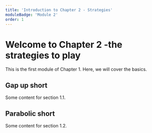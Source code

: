 ```yaml
---
title: 'Introduction to Chapter 2 - Strategies'
moduleBadge: 'Module 2'
order: 1
---
```


# Welcome to Chapter 2 -the strategies to play

This is the first module of Chapter 1. Here, we will cover the basics.

## Gap up short

Some content for section 1.1.

## Parabolic short

Some content for section 1.2.
